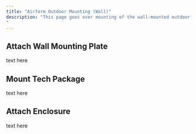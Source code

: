 ```yaml
---
title: "Airform Outdoor Mounting (Wall)"
description: "This page goes over mounting of the wall-mounted outdoor unit.
"
---
```


## Attach Wall Mounting Plate

text here

## Mount Tech Package

text here

## Attach Enclosure

text here